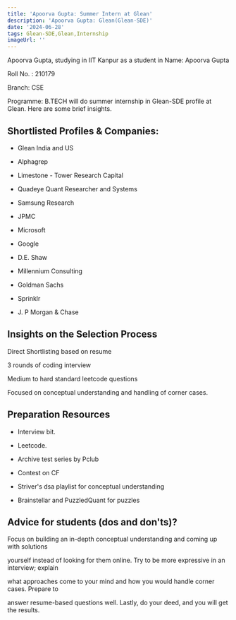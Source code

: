 ```yaml
---
title: 'Apoorva Gupta: Summer Intern at Glean'
description: 'Apoorva Gupta: Glean(Glean-SDE)'
date: '2024-06-28'
tags: Glean-SDE,Glean,Internship
imageUrl: ''
---
```


Apoorva Gupta, studying in IIT Kanpur as a  student in Name: Apoorva Gupta

 Roll No. : 210179

 Branch: CSE

 Programme: B.TECH will do
 summer internship in Glean-SDE profile at Glean. Here are some brief
insights.

## Shortlisted Profiles & Companies:
- Glean India and US

 - Alphagrep

 - Limestone - Tower Research Capital

 - Quadeye Quant Researcher and Systems

 - Samsung Research

 - JPMC

 - Microsoft

 - Google

 - D.E. Shaw

 - Millennium Consulting

 - Goldman Sachs

 - Sprinklr

 - J. P Morgan &amp; Chase

## Insights on the Selection Process
Direct Shortlisting based on resume

 3 rounds of coding interview

 Medium to hard standard leetcode questions

 Focused on conceptual understanding and handling of corner cases.

##  Preparation Resources
- Interview bit.

 - Leetcode.

 - Archive test series by Pclub

 - Contest on CF

 - Striver's dsa playlist for conceptual understanding

 - Brainstellar and PuzzledQuant for puzzles

## Advice for students (dos and don'ts)? 
Focus on building an in-depth conceptual understanding and coming up with solutions

 yourself instead of looking for them online. Try to be more expressive in an interview; explain

 what approaches come to your mind and how you would handle corner cases. Prepare to

 answer resume-based questions well. Lastly, do your deed, and you will get the results.

